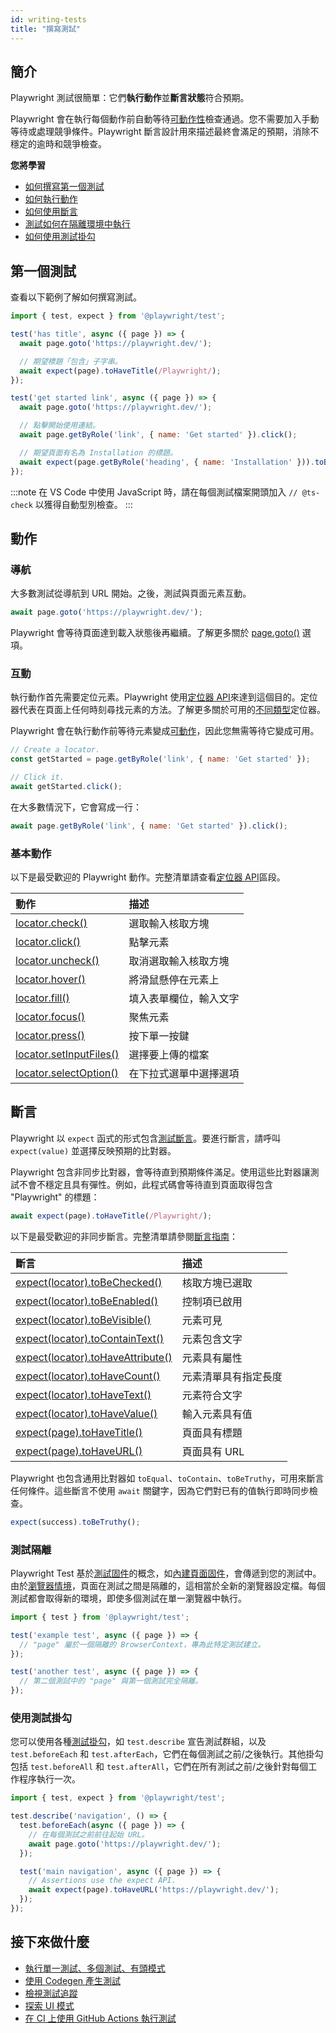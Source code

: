 ```yaml
---
id: writing-tests
title: "撰寫測試"
---
```


## 簡介

Playwright 測試很簡單：它們**執行動作**並**斷言狀態**符合預期。

Playwright 會在執行每個動作前自動等待[可動作性](./actionability.mdx)檢查通過。您不需要加入手動等待或處理競爭條件。Playwright 斷言設計用來描述最終會滿足的預期，消除不穩定的逾時和競爭檢查。

**您將學習**
- [如何撰寫第一個測試](/writing-tests.mdx#first-test)
- [如何執行動作](/writing-tests.mdx#actions)
- [如何使用斷言](/writing-tests.mdx#assertions)
- [測試如何在隔離環境中執行](/writing-tests.mdx#test-isolation)
- [如何使用測試掛勾](/writing-tests.mdx#using-test-hooks)

## 第一個測試

查看以下範例了解如何撰寫測試。

```js title="tests/example.spec.ts"
import { test, expect } from '@playwright/test';

test('has title', async ({ page }) => {
  await page.goto('https://playwright.dev/');

  // 期望標題「包含」子字串。
  await expect(page).toHaveTitle(/Playwright/);
});

test('get started link', async ({ page }) => {
  await page.goto('https://playwright.dev/');

  // 點擊開始使用連結。
  await page.getByRole('link', { name: 'Get started' }).click();

  // 期望頁面有名為 Installation 的標題。
  await expect(page.getByRole('heading', { name: 'Installation' })).toBeVisible();
});
```

:::note
在 VS Code 中使用 JavaScript 時，請在每個測試檔案開頭加入 `// @ts-check` 以獲得自動型別檢查。
:::

## 動作

### 導航

大多數測試從導航到 URL 開始。之後，測試與頁面元素互動。

```js
await page.goto('https://playwright.dev/');
```

Playwright 會等待頁面達到載入狀態後再繼續。了解更多關於 [page.goto()](/api/class-page.mdx#page-goto) 選項。

### 互動

執行動作首先需要定位元素。Playwright 使用[定位器 API](./locators.mdx)來達到這個目的。定位器代表在頁面上任何時刻尋找元素的方法。了解更多關於可用的[不同類型](./locators.mdx)定位器。

Playwright 會在執行動作前等待元素變成[可動作](./actionability.mdx)，因此您無需等待它變成可用。

```js
// Create a locator.
const getStarted = page.getByRole('link', { name: 'Get started' });

// Click it.
await getStarted.click();
```

在大多數情況下，它會寫成一行：

```js
await page.getByRole('link', { name: 'Get started' }).click();
```

### 基本動作

以下是最受歡迎的 Playwright 動作。完整清單請查看[定位器 API](./api/class-locator.mdx)區段。

| 動作 | 描述 |
| :- | :- |
| [locator.check()](/api/class-locator.mdx#locator-check) | 選取輸入核取方塊 |
| [locator.click()](/api/class-locator.mdx#locator-click) | 點擊元素 |
| [locator.uncheck()](/api/class-locator.mdx#locator-uncheck) | 取消選取輸入核取方塊 |
| [locator.hover()](/api/class-locator.mdx#locator-hover) | 將滑鼠懸停在元素上 |
| [locator.fill()](/api/class-locator.mdx#locator-fill) | 填入表單欄位，輸入文字 |
| [locator.focus()](/api/class-locator.mdx#locator-focus) | 聚焦元素 |
| [locator.press()](/api/class-locator.mdx#locator-press) | 按下單一按鍵 |
| [locator.setInputFiles()](/api/class-locator.mdx#locator-set-input-files) | 選擇要上傳的檔案 |
| [locator.selectOption()](/api/class-locator.mdx#locator-select-option) | 在下拉式選單中選擇選項 |

## 斷言

Playwright 以 `expect` 函式的形式包含[測試斷言](./test-assertions.mdx)。要進行斷言，請呼叫 `expect(value)` 並選擇反映預期的比對器。

Playwright 包含非同步比對器，會等待直到預期條件滿足。使用這些比對器讓測試不會不穩定且具有彈性。例如，此程式碼會等待直到頁面取得包含 "Playwright" 的標題：

```js
await expect(page).toHaveTitle(/Playwright/);
```

以下是最受歡迎的非同步斷言。完整清單請參閱[斷言指南](./test-assertions.mdx)：

| 斷言 | 描述 |
| :- | :- |
| [expect(locator).toBeChecked()](/api/class-locatorassertions.mdx#locator-assertions-to-be-checked) | 核取方塊已選取 |
| [expect(locator).toBeEnabled()](/api/class-locatorassertions.mdx#locator-assertions-to-be-enabled) | 控制項已啟用 |
| [expect(locator).toBeVisible()](/api/class-locatorassertions.mdx#locator-assertions-to-be-visible) | 元素可見 |
| [expect(locator).toContainText()](/api/class-locatorassertions.mdx#locator-assertions-to-contain-text) | 元素包含文字 |
| [expect(locator).toHaveAttribute()](/api/class-locatorassertions.mdx#locator-assertions-to-have-attribute) | 元素具有屬性 |
| [expect(locator).toHaveCount()](/api/class-locatorassertions.mdx#locator-assertions-to-have-count) | 元素清單具有指定長度 |
| [expect(locator).toHaveText()](/api/class-locatorassertions.mdx#locator-assertions-to-have-text) | 元素符合文字 |
| [expect(locator).toHaveValue()](/api/class-locatorassertions.mdx#locator-assertions-to-have-value) | 輸入元素具有值 |
| [expect(page).toHaveTitle()](/api/class-pageassertions.mdx#page-assertions-to-have-title) | 頁面具有標題 |
| [expect(page).toHaveURL()](/api/class-pageassertions.mdx#page-assertions-to-have-url) | 頁面具有 URL |

Playwright 也包含通用比對器如 `toEqual`、`toContain`、`toBeTruthy`，可用來斷言任何條件。這些斷言不使用 `await` 關鍵字，因為它們對已有的值執行即時同步檢查。

```js
expect(success).toBeTruthy();
```

### 測試隔離

Playwright Test 基於[測試固件](./test-fixtures.mdx)的概念，如[內建頁面固件](./test-fixtures#built-in-fixtures)，會傳遞到您的測試中。由於[瀏覽器情境](./browser-contexts)，頁面在測試之間是隔離的，這相當於全新的瀏覽器設定檔。每個測試都會取得新的環境，即使多個測試在單一瀏覽器中執行。

```js title="tests/example.spec.ts"
import { test } from '@playwright/test';

test('example test', async ({ page }) => {
  // "page" 屬於一個隔離的 BrowserContext，專為此特定測試建立。
});

test('another test', async ({ page }) => {
  // 第二個測試中的 "page" 與第一個測試完全隔離。
});
```

### 使用測試掛勾

您可以使用各種[測試掛勾](./api/class-test.mdx)，如 `test.describe` 宣告測試群組，以及 `test.beforeEach` 和 `test.afterEach`，它們在每個測試之前/之後執行。其他掛勾包括 `test.beforeAll` 和 `test.afterAll`，它們在所有測試之前/之後針對每個工作程序執行一次。

```js title="tests/example.spec.ts"
import { test, expect } from '@playwright/test';

test.describe('navigation', () => {
  test.beforeEach(async ({ page }) => {
    // 在每個測試之前前往起始 URL。
    await page.goto('https://playwright.dev/');
  });

  test('main navigation', async ({ page }) => {
    // Assertions use the expect API.
    await expect(page).toHaveURL('https://playwright.dev/');
  });
});
```

## 接下來做什麼
- [執行單一測試、多個測試、有頭模式](./running-tests.mdx)
- [使用 Codegen 產生測試](./codegen-intro.mdx)
- [檢視測試追蹤](./trace-viewer-intro.mdx)
- [探索 UI 模式](./test-ui-mode.mdx)
- [在 CI 上使用 GitHub Actions 執行測試](./ci-intro.mdx)


[Accessibility]: /api/class-accessibility.mdx "Accessibility"
[Android]: /api/class-android.mdx "Android"
[AndroidDevice]: /api/class-androiddevice.mdx "AndroidDevice"
[AndroidInput]: /api/class-androidinput.mdx "AndroidInput"
[AndroidSocket]: /api/class-androidsocket.mdx "AndroidSocket"
[AndroidWebView]: /api/class-androidwebview.mdx "AndroidWebView"
[APIRequest]: /api/class-apirequest.mdx "APIRequest"
[APIRequestContext]: /api/class-apirequestcontext.mdx "APIRequestContext"
[APIResponse]: /api/class-apiresponse.mdx "APIResponse"
[APIResponseAssertions]: /api/class-apiresponseassertions.mdx "APIResponseAssertions"
[Browser]: /api/class-browser.mdx "Browser"
[BrowserContext]: /api/class-browsercontext.mdx "BrowserContext"
[BrowserServer]: /api/class-browserserver.mdx "BrowserServer"
[BrowserType]: /api/class-browsertype.mdx "BrowserType"
[CDPSession]: /api/class-cdpsession.mdx "CDPSession"
[Clock]: /api/class-clock.mdx "Clock"
[ConsoleMessage]: /api/class-consolemessage.mdx "ConsoleMessage"
[Coverage]: /api/class-coverage.mdx "Coverage"
[Dialog]: /api/class-dialog.mdx "Dialog"
[Download]: /api/class-download.mdx "Download"
[Electron]: /api/class-electron.mdx "Electron"
[ElectronApplication]: /api/class-electronapplication.mdx "ElectronApplication"
[ElementHandle]: /api/class-elementhandle.mdx "ElementHandle"
[FileChooser]: /api/class-filechooser.mdx "FileChooser"
[Frame]: /api/class-frame.mdx "Frame"
[FrameLocator]: /api/class-framelocator.mdx "FrameLocator"
[GenericAssertions]: /api/class-genericassertions.mdx "GenericAssertions"
[JSHandle]: /api/class-jshandle.mdx "JSHandle"
[Keyboard]: /api/class-keyboard.mdx "Keyboard"
[Locator]: /api/class-locator.mdx "Locator"
[LocatorAssertions]: /api/class-locatorassertions.mdx "LocatorAssertions"
[Logger]: /api/class-logger.mdx "Logger"
[Mouse]: /api/class-mouse.mdx "Mouse"
[Page]: /api/class-page.mdx "Page"
[PageAssertions]: /api/class-pageassertions.mdx "PageAssertions"
[Playwright]: /api/class-playwright.mdx "Playwright"
[PlaywrightAssertions]: /api/class-playwrightassertions.mdx "PlaywrightAssertions"
[Request]: /api/class-request.mdx "Request"
[Response]: /api/class-response.mdx "Response"
[Route]: /api/class-route.mdx "Route"
[Selectors]: /api/class-selectors.mdx "Selectors"
[SnapshotAssertions]: /api/class-snapshotassertions.mdx "SnapshotAssertions"
[TimeoutError]: /api/class-timeouterror.mdx "TimeoutError"
[Touchscreen]: /api/class-touchscreen.mdx "Touchscreen"
[Tracing]: /api/class-tracing.mdx "Tracing"
[Video]: /api/class-video.mdx "Video"
[WebError]: /api/class-weberror.mdx "WebError"
[WebSocket]: /api/class-websocket.mdx "WebSocket"
[WebSocketRoute]: /api/class-websocketroute.mdx "WebSocketRoute"
[Worker]: /api/class-worker.mdx "Worker"
[Fixtures]: /api/class-fixtures.mdx "Fixtures"
[FullConfig]: /api/class-fullconfig.mdx "FullConfig"
[FullProject]: /api/class-fullproject.mdx "FullProject"
[Location]: /api/class-location.mdx "Location"
[Test]: /api/class-test.mdx "Test"
[TestConfig]: /api/class-testconfig.mdx "TestConfig"
[TestInfo]: /api/class-testinfo.mdx "TestInfo"
[TestInfoError]: /api/class-testinfoerror.mdx "TestInfoError"
[TestOptions]: /api/class-testoptions.mdx "TestOptions"
[TestProject]: /api/class-testproject.mdx "TestProject"
[TestStepInfo]: /api/class-teststepinfo.mdx "TestStepInfo"
[WorkerInfo]: /api/class-workerinfo.mdx "WorkerInfo"
[Reporter]: /api/class-reporter.mdx "Reporter"
[Suite]: /api/class-suite.mdx "Suite"
[TestCase]: /api/class-testcase.mdx "TestCase"
[TestError]: /api/class-testerror.mdx "TestError"
[TestResult]: /api/class-testresult.mdx "TestResult"
[TestStep]: /api/class-teststep.mdx "TestStep"
[Element]: https://developer.mozilla.org/en-US/docs/Web/API/element "Element"
[EvaluationArgument]: /evaluating.mdx#evaluation-argument "EvaluationArgument"
[Promise]: https://developer.mozilla.org/en-US/docs/Web/JavaScript/Reference/Global_Objects/Promise "Promise"
[iterator]: https://developer.mozilla.org/en-US/docs/Web/JavaScript/Reference/Iteration_protocols "Iterator"
[origin]: https://developer.mozilla.org/en-US/docs/Glossary/Origin "Origin"
[selector]: https://developer.mozilla.org/en-US/docs/Web/CSS/CSS_Selectors "selector"
[Serializable]: https://developer.mozilla.org/en-US/docs/Web/JavaScript/Reference/Global_Objects/JSON/stringify#Description "Serializable"
[UIEvent.detail]: https://developer.mozilla.org/en-US/docs/Web/API/UIEvent/detail "UIEvent.detail"
[UnixTime]: https://en.wikipedia.org/wiki/Unix_time "Unix Time"
[xpath]: https://developer.mozilla.org/en-US/docs/Web/XPath "xpath"

[Array]: https://developer.mozilla.org/en-US/docs/Web/JavaScript/Reference/Global_Objects/Array "Array"
[boolean]: https://developer.mozilla.org/en-US/docs/Web/JavaScript/Data_structures#Boolean_type "Boolean"
[Buffer]: https://nodejs.org/api/buffer.html#buffer_class_buffer "Buffer"
[ChildProcess]: https://nodejs.org/api/child_process.html "ChildProcess"
[Date]: https://developer.mozilla.org/en-US/docs/Web/JavaScript/Reference/Global_Objects/Date "Date"
[Error]: https://nodejs.org/api/errors.html#errors_class_error "Error"
[EventEmitter]: https://nodejs.org/api/events.html#events_class_eventemitter "EventEmitter"
[function]: https://developer.mozilla.org/en-US/docs/Web/JavaScript/Reference/Global_Objects/Function "Function"
[FormData]: https://developer.mozilla.org/en-US/docs/Web/API/FormData "FormData"
[Map]: https://developer.mozilla.org/en-US/docs/Web/JavaScript/Reference/Global_Objects/Map "Map"
[Metadata]: https://developer.mozilla.org/en-US/docs/Web/JavaScript/Reference/Global_Objects/Object "Object&lt;string, any&gt;"
[null]: https://developer.mozilla.org/en-US/docs/Web/JavaScript/Reference/Global_Objects/null "null"
[number]: https://developer.mozilla.org/en-US/docs/Web/JavaScript/Data_structures#Number_type "Number"
[Object]: https://developer.mozilla.org/en-US/docs/Web/JavaScript/Reference/Global_Objects/Object "Object"
[Promise]: https://developer.mozilla.org/en-US/docs/Web/JavaScript/Reference/Global_Objects/Promise "Promise"
[Readable]: https://nodejs.org/api/stream.html#stream_class_stream_readable "Readable"
[ReadStream]: https://nodejs.org/api/fs.html#class-fsreadstream "ReadStream"
[RegExp]: https://developer.mozilla.org/en-US/docs/Web/JavaScript/Reference/Global_Objects/RegExp "RegExp"
[string]: https://developer.mozilla.org/en-US/docs/Web/JavaScript/Data_structures#String_type "string"
[void]: https://developer.mozilla.org/en-US/docs/Web/JavaScript/Reference/Global_Objects/undefined "void"
[URL]: https://nodejs.org/api/url.html "URL"
[URLSearchParams]: https://developer.mozilla.org/en-US/docs/Web/API/URLSearchParams "URLSearchParams"

[all available image tags]: https://mcr.microsoft.com/en-us/product/playwright/about "all available image tags"
[Microsoft Artifact Registry]: https://mcr.microsoft.com/en-us/product/playwright/about "Microsoft Artifact Registry"
[Dockerfile.noble]: https://github.com/microsoft/playwright/blob/main/utils/docker/Dockerfile.noble "Dockerfile.noble"
